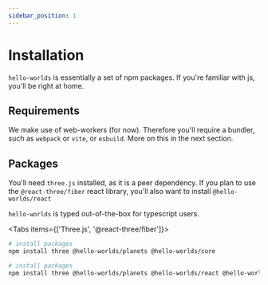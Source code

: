 ```yaml
---
sidebar_position: 1
---
```



# Installation

`hello-worlds` is essentially a set of npm packages. If you're familiar with js, you'll be right at home.

## Requirements

We make use of web-workers (for now). Therefore you'll require a bundler, such as `webpack` or `vite`, or `esbuild`. More on this in the next section.

## Packages

You'll need `three.js` installed, as it is a peer dependency. If you plan to use the `@react-three/fiber` react library, you'll also want to install `@hello-worlds/react`

`hello-worlds` is typed out-of-the-box for typescript users.

<Tabs items={['Three.js', '@react-three/fiber']}>
<Tab>

```bash
# install packages
npm install three @hello-worlds/planets @hello-worlds/core

```

</Tab>
<Tab>

```bash
# install packages
npm install three @hello-worlds/planets @hello-worlds/react @hello-worlds/core

```

</Tab>

</Tabs>
